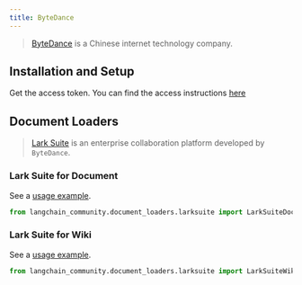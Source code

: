 ```yaml
---
title: ByteDance
---
```


>[ByteDance](https://bytedance.com/) is a Chinese internet technology company.

## Installation and Setup

Get the access token.
You can find the access instructions [here](https://open.larksuite.com/document)


## Document Loaders

>[Lark Suite](https://www.larksuite.com/) is an enterprise collaboration platform
> developed by `ByteDance`.

### Lark Suite for Document

See a [usage example](/oss/javascript/integrations/document_loaders/larksuite/#load-from-document).

```python
from langchain_community.document_loaders.larksuite import LarkSuiteDocLoader
```

### Lark Suite for Wiki

See a [usage example](/oss/javascript/integrations/document_loaders/larksuite/#load-from-wiki).

```python
from langchain_community.document_loaders.larksuite import LarkSuiteWikiLoader
```
